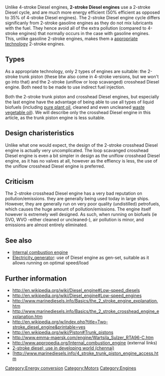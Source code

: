 Unlike 4-stroke Diesel engines, '''2-stroke Diesel engines''' use a 2-stroke Diesel cycle, and are much more energy efficient (50% efficient as opposed to 35% of 4-stroke Diesel engines). The 2-stroke Diesel engine cycle differs significanly from 2-stroke gasoline engines as they do not mix lubricants with the fuel. They hence avoid all of the extra pollution (compared to 4-stroke engines) that normally occurs in the case with gasoline engines. This, unlike gasoline 2-stroke engines, makes them a [[appropriate technology]] 2-stroke engines.

==Types==
As a appropriate technology, only 2 types of engines are suitable: the 2-stroke trunk piston (these btw also come in 4-stroke versions, but we won't go into that) and the 2-stroke (uniflow or loop scavanged) crosshead Diesel engine. Both need to be made to use indirect fuel injection.

Both the 2-stroke trunk piston and crosshead Diesel engines, but especially the last engine have the advantage of being able to use all types of liquid biofuels (including [[pure plant oil]], cleaned and even uncleaned [[waste vegetable oil]]). We will describe only the crosshead Diesel engine in this article, as the trunk piston engine is less suitable.

==Design charisteristics==
Unlike what one would expect, the design of the 2-stroke crosshead Diesel engine is actually very uncomplicated. The loop scavanged crosshead Diesel engine is even a bit simpler in design as the uniflow crosshead Diesel engine, as it has no valves at all, however as the effiency is less, the use of the uniflow crosshead Diesel engine is preferred.

==Criticism==
The 2-stroke crosshead Diesel engine has a very bad reputation on pollution/emissions. they are generally being used today in large ships. However, they are generally run on very poor quality (undistilled) petrofuels, which causes the huge amount of pollution/emissions. The engine itself however is extremely well designed. As such, when running on biofuels (ie SVO, WVO -either cleaned or uncleaned-), air pollution is minor, and emissions are almost entirely eliminated.

==See also==
* [[Internal combustion engine]]
* [[Electricity_generator]]: use of Diesel engine as gen-set, suitable as it allows running on optimal speed/load

==Further information==
* http://en.wikipedia.org/wiki/Diesel_engine#Low-speed_diesels
* http://en.wikipedia.org/wiki/Diesel_engine#Low-speed_engines
* http://www.marinediesels.info/Basics/the_2_stroke_engine_explanation.htm
* http://www.marinediesels.info/Basics/the_2_stroke_crosshead_engine_explanation.htm
* http://en.wikipedia.org/w/index.php?title=Two-stroke_diesel_engine&printable=yes
* http://en.wikipedia.org/wiki/Piston#Trunk_pistons
* http://www.emma-maersk.com/engine/Wartsila_Sulzer_RTA96-C.htm
* http://www.appropedia.org/Internal_combustion_engine (external links)
* [http://www.mandiesel.com.cn/files/news/filesof16054/tech_paper_low_speed.pdf 2-stroke diesel; use in developing world (chennai)]
* [http://www.marinediesels.info/4_stroke_trunk_piston_engine_access.htm

[[Category:Energy conversion]]
[[Category:Motors]]
[[Category:Engines]]